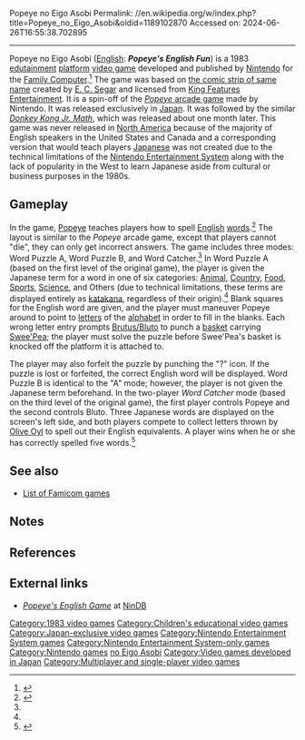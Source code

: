 Popeye no Eigo Asobi
Permalink: //en.wikipedia.org/w/index.php?title=Popeye_no_Eigo_Asobi&oldid=1189102870
Accessed on: 2024-06-26T16:55:38.702895



------
Popeye no Eigo Asobi
{{refimprove|date=October 2008}}
{{Infobox video game
| title     = Popeye no Eigo Asobi
| image     = Popeye no Eigo Assobi Cover.PNG
| caption   = Japanese Famicom box art.
| developer = [[Nintendo]]
| publisher = Nintendo
| producer  = [[Shigeru Miyamoto]]
| released  = {{vgrelease|JP|November 22, 1983}}
| genre     = [[Educational]], [[Platform game|platform]]
| modes     = [[Single-player video game|Single-player]], [[Multiplayer video game|multiplayer]]
| platforms = [[Nintendo Entertainment System|Family Computer]]
}}
{{nihongo foot|'''''Popeye no Eigo Asobi'''''|ポパイの英語遊び|Popai no Eigo Asobi|{{lit.}} '''''Popeye's English Fun'''''|lead=yes|group=lower-alpha}} ([[English language|English]]: '''''Popeye's English Fun''''') is a 1983 [[edutainment]] [[platform game|platform]] [[video game]] developed and published by [[Nintendo]] for the [[Nintendo Entertainment System|Family Computer]].<ref>{{Cite web |title=Popeye no Eigo Asobi for NES (1983) |url=https://www.mobygames.com/game/nes/popeye-no-eigo-asobi |access-date=2022-03-14 |website=MobyGames}}</ref> The game was based on [[Popeye (comic strip)|the comic strip of same name]] created by [[E. C. Segar]] and licensed from [[King Features Entertainment]]. It is a spin-off of the [[Popeye (arcade game)|''Popeye'' arcade game]] made by Nintendo. It was released exclusively in [[Japan]]. It was followed by the similar ''[[Donkey Kong Jr. Math]]'', which was released about one month later. This game was never released in [[North America]] because of the majority of English speakers in the United States and Canada and a corresponding version that would teach players [[Japanese language|Japanese]] was not created due to the technical limitations of the [[Nintendo Entertainment System]] along with the lack of popularity in the West to learn Japanese aside from cultural or business purposes in the 1980s.

==Gameplay==
In the game, [[Popeye]] teaches players how to spell [[English language|English]] [[word]]s.<ref>{{cite web |date=2006-02-07 |title=Amateur game review |url=http://xgreview.blogspot.com/2006/02/popeye-no-eigo-asobi-112283.html |publisher=Xaqar |accessdate=2008-09-29}}</ref> The layout is similar to the ''Popeye'' arcade game, except that players cannot "die", they can only get incorrect answers. The game includes three modes: Word Puzzle A, Word Puzzle B, and Word Catcher.<ref name="NinDB"/> In Word Puzzle A (based on the first level of the original game), the player is given the Japanese term for a word in one of six categories: [[Animal]], [[Country]], [[Food]], [[Sport]]s, [[Science]], and Others (due to technical limitations, these terms are displayed entirely as [[katakana]], regardless of their origin).<ref name="NinDB"/> Blank squares for the English word are given, and the player must maneuver Popeye around to point to [[Letter (alphabet)|letter]]s of the [[alphabet]] in order to fill in the blanks. Each wrong letter entry prompts [[Bluto|Brutus/Bluto]] to punch a [[basket]] carrying [[Swee'Pea]]; the player must solve the puzzle before Swee'Pea's basket is knocked off the platform it is attached to.

The player may also forfeit the puzzle by punching the "?" icon. If the puzzle is lost or forfeited, the correct English word will be displayed. Word Puzzle B is identical to the "A" mode; however, the player is not given the Japanese term beforehand. In the two-player ''Word Catcher'' mode (based on the third level of the original game), the first player controls Popeye and the second controls Bluto. Three Japanese words are displayed on the screen's left side, and both players compete to collect letters thrown by [[Olive Oyl]] to spell out their English equivalents. A player wins when he or she has correctly spelled five words.<ref name="NinDB">{{cite web|title='Popeye's English Game'|url=http://www.nindb.net/game/popeyes-english-game.html|accessdate=2009-05-19|work=NinDB|url-status=dead|archiveurl=https://web.archive.org/web/20100619113323/http://nindb.net/game/popeyes-english-game.html|archivedate=2010-06-19}}</ref>

==See also==
* [[List of Famicom games]]

==Notes==
{{notelist}}

==References==
{{reflist}}

==External links==
*[https://web.archive.org/web/20100619113323/http://nindb.net/game/popeyes-english-game.html ''Popeye's English Game''] at [http://www.nindb.net NinDB]

{{Popeye}}

{{DEFAULTSORT:Popeye no Eigo Asobi}}
[[Category:1983 video games]]
[[Category:Children's educational video games]]
[[Category:Japan-exclusive video games]]
[[Category:Nintendo Entertainment System games]]
[[Category:Nintendo Entertainment System-only games]]
[[Category:Nintendo games]]
[[Category:Video games based on Popeye|no Eigo Asobi]]
[[Category:Video games developed in Japan]]
[[Category:Multiplayer and single-player video games]]